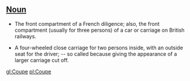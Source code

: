 ==[[Noun]]==

* The front compartment of a French diligence; also, the front compartment (usually for three persons) of a car or carriage on British railways.

* A four-wheeled close carriage for two persons inside, with an outside seat for the driver; -- so called because giving the appearance of a larger carriage cut off.

[[gl:Coupe]]
[[pl:Coupe]]
